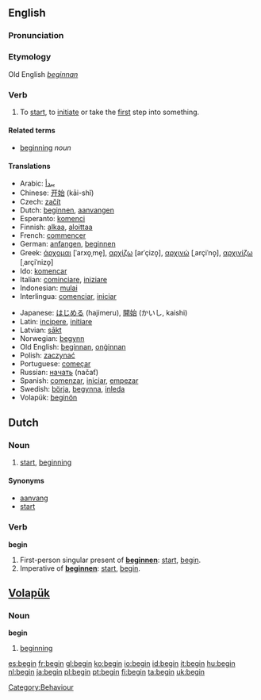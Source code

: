 ==English==

{{rank|circumstances|sitting|Christ|788|begin|wait|laughed|opportunity}}

===Pronunciation===
{{IPA|/bɪˈgɪn/}}
===Etymology===
Old English ''[[beginnan]]''
===Verb===
{{irregverb|begin|[[begins]]|[[began]]|[[begun]]|[[beginning]]}}
#To [[start]], to [[initiate]] or take the [[first]] step into something.

====Related terms====
*[[beginning]] ''noun''

====Translations====
{{top}}
*Arabic: [[يبدأ]]
*Chinese: [[开始]] (kāi-shǐ)
*Czech: [[začít]]
*Dutch: [[beginnen]], [[aanvangen]]
*Esperanto: [[komenci]]
*Finnish: [[alkaa]], [[aloittaa]]
*French: [[commencer]]
*German: [[anfangen]], [[beginnen]]
*Greek: [[άρχομαι]] [ˈarxo̞ˌme̞], [[αρχίζω]] [arˈçizo̞], [[αρχινώ]] [ˌarçiˈno̞], [[αρχινίζω]] [ˌarçiˈnizo̞]
*Ido: [[komencar]]
*Italian: [[cominciare]], [[iniziare]]
*Indonesian: [[mulai]]
*Interlingua: [[comenciar]], [[iniciar]]
{{mid}}
*Japanese: [[はじめる]] (hajimeru), [[開始]] (かいし, kaishi)
*Latin: [[incipere]], [[initiare]]
*Latvian: [[sākt]]
*Norwegian: [[begynn]]
*Old English: [[beginnan]], [[onginnan|onġinnan]]
*Polish: [[zaczynać]]
*Portuguese: [[começar]]
*Russian: [[начать]] (načať)
*Spanish: [[comenzar]], [[iniciar]], [[empezar]]
*Swedish: [[börja]], [[begynna]], [[inleda]]
*Volapük: [[beginön]]
{{bottom}}

==Dutch==

===Noun===
{{nl-noun|g=n|-|beginnetje}}

# [[start]], [[beginning]]

====Synonyms====
*[[aanvang]]
*[[start#Dutch|start]]

===Verb===
'''begin'''

# First-person singular present of '''[[beginnen]]''': [[start]], [[begin]].
# Imperative of '''[[beginnen]]''': [[start]], [[begin]].

==[[Volapük]]==
===Noun===
'''begin'''
# [[beginning]]

[[Category:Behaviour]]

[[es:begin]]
[[fr:begin]]
[[gl:begin]]
[[ko:begin]]
[[io:begin]]
[[id:begin]]
[[it:begin]]
[[hu:begin]]
[[nl:begin]]
[[ja:begin]]
[[pl:begin]]
[[pt:begin]]
[[fi:begin]]
[[ta:begin]]
[[uk:begin]]